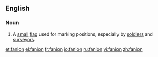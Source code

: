==English==

===Noun===
{{en-noun}}

#A [[small]] [[flag]] used for marking positions, especially by [[soldier]]s and [[surveyor]]s.

[[et:fanion]]
[[el:fanion]]
[[fr:fanion]]
[[io:fanion]]
[[ru:fanion]]
[[vi:fanion]]
[[zh:fanion]]